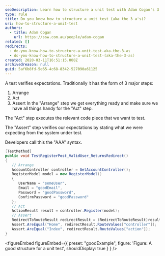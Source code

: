```yaml
---
seoDescription: Learn how to structure a unit test with Adam Cogan's 3 A's - Arrange, Act, and Assert.
type: rule
title: Do you know how to structure a unit test (aka the 3 a's)?
uri: how-to-structure-a-unit-test
authors:
  - title: Adam Cogan
    url: https://ssw.com.au/people/adam-cogan
related: []
redirects:
  - do-you-know-how-to-structure-a-unit-test-aka-the-3-as
  - do-you-know-how-to-structure-a-unit-test-(aka-the-3-as)
created: 2020-03-11T16:51:15.000Z
archivedreason: null
guid: 5af6b8fd-5e65-4c68-8342-527090a61125
---
```


A test verifies expectations. Traditionally it has the form of 3 major steps:

1. Arrange
2. Act
3. Assert
In the "Arrange" step we get everything ready and make sure we have all things handy for the "Act" step.

The "Act" step executes the relevant code piece that we want to test.

The "Assert" step verifies our expectations by stating what we were expecting from the system under test.

Developers call this the "AAA" syntax.

```cs
[TestMethod]
public void TestRegisterPost_ValidUser_ReturnsRedirect()
{
   // Arrange
   AccountController controller = GetAccountController();
   RegisterModel model = new RegisterModel()
   {
      UserName = "someUser",
      Email = "goodEmail",
      Password = "goodPassword",
      ConfirmPassword = "goodPassword"
   };
   // Act
   ActionResult result = controller.Register(model);
   // Assert
   RedirectToRouteResult redirectResult = (RedirectToRouteResult)result;
   Assert.AreEqual("Home", redirectResult.RouteValues["controller"]);
   Assert.AreEqual("Index", redirectResult.RouteValues["action"]);
}
```

<figureEmbed figureEmbed={{
  preset: "goodExample",
  figure: 'Figure: A good structure for a unit test',
  shouldDisplay: true
} } />
